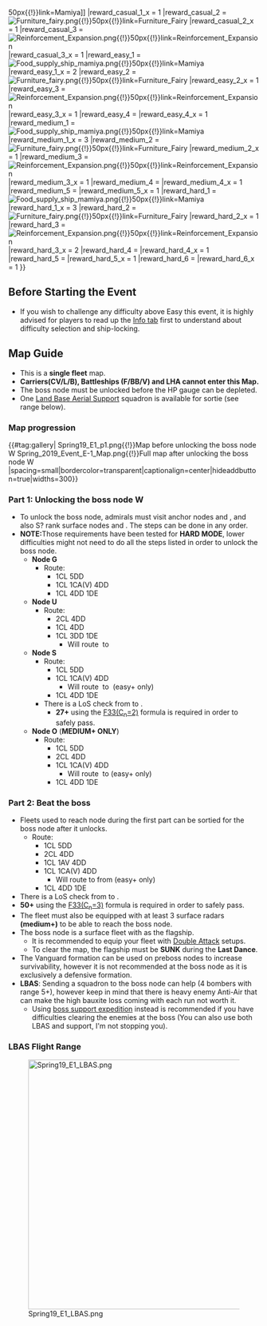 {{Event/MapPageHeader
|form = 
|spreadsheet = 
|thread = 
}}
{{Event/MapInfo
|en = Patrol the Fleet Gathering Area! Hitokappu Bay Anchorage
|jp = 艦隊集結地哨戒! 単冠湾泊地
|tag = E1
 <!--
|transport = true
-->
|romaji = Kantai-shūketsuchi shōkai! Hitokappu-wan hakuchi
|hp_casual = 330
|hp_easy = 330
|hp_medium = 330
|hp_hard = 650
|show_kills = true
|kills_casual = 7
|kills_easy = 7
|kills_medium = 5
|kills_hard = 5
|reward_casual_1 = [[File:Food supply ship mamiya.png{{!}}50px{{!}}link=Mamiya]]
|reward_casual_1_x = 1
|reward_casual_2 = [[File:Furniture fairy.png{{!}}50px{{!}}link=Furniture Fairy]]
|reward_casual_2_x = 1
|reward_casual_3 = [[File:Reinforcement Expansion.png{{!}}50px{{!}}link=Reinforcement Expansion]]
|reward_casual_3_x = 1
|reward_easy_1 = [[File:Food supply ship mamiya.png{{!}}50px{{!}}link=Mamiya]]
|reward_easy_1_x = 2
|reward_easy_2 = [[File:Furniture fairy.png{{!}}50px{{!}}link=Furniture Fairy]]
|reward_easy_2_x = 1
|reward_easy_3 = [[File:Reinforcement Expansion.png{{!}}50px{{!}}link=Reinforcement Expansion]]
|reward_easy_3_x = 1
|reward_easy_4 = {{EquipmentCardKai|Reppuu Kai|size=50px}}
|reward_easy_4_x = 1
|reward_medium_1 = [[File:Food supply ship mamiya.png{{!}}50px{{!}}link=Mamiya]]
|reward_medium_1_x = 3
|reward_medium_2 = [[File:Furniture fairy.png{{!}}50px{{!}}link=Furniture Fairy]]
|reward_medium_2_x = 1
|reward_medium_3 = [[File:Reinforcement Expansion.png{{!}}50px{{!}}link=Reinforcement Expansion]]
|reward_medium_3_x = 1
|reward_medium_4 = {{EquipmentCardKai|Reppuu Kai|size=50px}}
|reward_medium_4_x = 1
|reward_medium_5 = {{EquipmentCardKai|Action Report|size=50px}}
|reward_medium_5_x = 1
|reward_hard_1 = [[File:Food supply ship mamiya.png{{!}}50px{{!}}link=Mamiya]]
|reward_hard_1_x = 3
|reward_hard_2 = [[File:Furniture fairy.png{{!}}50px{{!}}link=Furniture Fairy]]
|reward_hard_2_x = 1
|reward_hard_3 = [[File:Reinforcement Expansion.png{{!}}50px{{!}}link=Reinforcement Expansion]]
|reward_hard_3_x = 2
|reward_hard_4 = {{EquipmentCardKai|Reppuu Kai|size=50px}}
|reward_hard_4_x = 1
|reward_hard_5 = {{EquipmentCardKai|Action Report|size=50px}}
|reward_hard_5_x = 1
|reward_hard_6 = {{EquipmentCardKai|New Model Aerial Armament Material|size=50px}}
|reward_hard_6_x = 1
}}
{{MapBranchingTable
|title = E-1 Branching Rules
|expand = true
|id = 43-1
|order = D,B,C,I,L,Q,P,O

|D/empty -> B/empty, H/empty = * Active branching

|B/empty -> A = * Do not meet the requirements to go to C.
|B/empty -> C = 
* Meet '''ALL''' of the following requirements:
** Amount of DE+DD ≥ 2
** Amount of CA(V) ≤ 1
** Amount of CL+CT ≤ 2

|C -> E = * Do not meet the requirements to go to F.
|C -> F =
* Meet '''ALL''' of the following requirements:
** Amount of DE+DD ≥ 2
** Amount of CT+CA(V) ≤ 3

|I -> J = 
* Do not meet the requirements to go to either K or L.
|I -> K = 
* Meet '''ANY''' of the following requirements:
** Fleet contains SS(V).
** Amount of ships ≤ 3
|I -> L/empty =
* Meet '''ALL''' of the following requirements:
** No CA(V) (Easy+)
** No SS(V)
** Amount of ships ≥ 4
** If '''Slow''' fleet:
*** Amount of ships = 6
*** CL+CT = 1
*** No CLT
** If '''Fast''' fleet:
*** Amount of DD ≥ 4
*** Amount of ships ≤ 6 '''OR''' Fleet contains CL.

|L/empty -> O, Q = * Active branching

|Q -> P =
* Meet '''ALL''' of the following requirements:
** Amount of ships = 6
** Amount of CL+CT = 1
** If fleet contains CLT, fleet must also contain CA.
** No AV
|Q -> T = 
* Do not meet the requirements to go to P.

|P -> N/empty = * Fail the LoS check.
|P -> S = * Pass the LoS check.

|O -> R/empty = * Fail the LoS check.
|O -> V = * Pass the LoS check, but fail to meet the requirements to go to W.
|O -> W = 
* Meet '''ALL''' of the following requirements:
** Pass the LoS check.
** Amount of DD ≥ 2
** Amount of ships equipped with '''Surface''' Radars ≥ 3 (Medium+)
** Amount of CA(V) ≤ 1 (Hard)
}}
==Before Starting the Event==
*If you wish to challenge any difficulty above Easy this event, it is highly advised for players to read up the [[Spring_2019_Event/Info|Info tab]] first to understand about difficulty selection and ship-locking. 

==Map Guide==
*This is a '''single fleet''' map.
*'''Carriers(CV/L/B), Battleships (F/BB/V) and LHA cannot enter this Map.'''
*The boss node {{Event/Route|W|Red}} must be unlocked before the HP gauge can be depleted.
*One [[Land Base Aerial Support]] squadron is available for sortie (see range below).

{{clear}}

===Map progression===
{{#tag:gallery|
Spring19_E1_p1.png{{!}}Map before unlocking the boss node W
Spring_2019_Event_E-1_Map.png{{!}}Full map after unlocking the boss node W
|spacing=small|bordercolor=transparent|captionalign=center|hideaddbutton=true|widths=300}}
{{clear}}

===Part 1: Unlocking the boss node W===
*To unlock the boss node, admirals must visit anchor nodes {{Event/Route|G|Green}} and {{Event/Route|U|Green}}, and also S? rank surface nodes {{Event/Route|O|Red}} and {{Event/Route|S|Red}}. The steps can be done in any order.
*'''NOTE:'''Those requirements have been tested for '''HARD MODE''', lower difficulties might not need to do all the steps listed in order to unlock the boss node.
**'''Node G'''
***Route:{{Event/Route|D|Blue|B|Blue|C|Red|F|Red|G|Green}}
****1CL 5DD
****1CL 1CA(V) 4DD
****1CL 4DD 1DE
**'''Node U'''
***Route:{{Event/Route|D|Blue|H|Blue|I|Red|L|Blue|Q|Red|T|Red|U|Green}}
****2CL 4DD
****1CL 4DD
****1CL 3DD 1DE
*****Will route {{Event/Route|I|Red}} to {{Event/Route|J|Red}}
**'''Node S'''
***Route:{{Event/Route|D|Blue|H|Blue|I|Red|L|Blue|Q|Red|P|Red|S|Red}}
****1CL 5DD
****1CL 1CA(V) 4DD
*****Will route {{Event/Route|I|Red}} to {{Event/Route|J|Red}} (easy+ only)
****1CL 4DD 1DE
***There is a LoS check from {{Event/Route|P|Red}} to {{Event/Route|S|Red}}.
****'''27+''' {{LOS}} using the [[Line_of_Sight#Equipment_LoS_weighting_modifier|F33(C<sub>n</sub>=2)]] formula is required in order to safely pass.
**'''Node O''' ('''MEDIUM+ ONLY''')
***Route:{{Event/Route|D|Blue|H|Blue|I|Red|L|Blue|O|Red}}
****1CL 5DD
****2CL 4DD
****1CL 1CA(V) 4DD
*****Will route {{Event/Route|I|Red}} to {{Event/Route|J|Red}} (easy+ only)
****1CL 4DD 1DE

===Part 2: Beat the boss===
*Fleets used to reach node {{Event/Route|O|Red}} during the first part can be sortied for the boss node {{Event/Route|W|Red}} after it unlocks.
**Route:{{Event/Route|D|Blue|H|Blue|I|Red|L|Blue|O|Red|W|Red}}
***1CL 5DD
***2CL 4DD
***1CL 1AV 4DD
***1CL 1CA(V) 4DD
****Will route to {{Event/Route|J|Red}} from {{Event/Route|I|Red}} (easy+ only)
***1CL 4DD 1DE
*There is a LoS check from {{Event/Route|O|Red}} to {{Event/Route|W|Red}}.
*'''50+''' {{LOS}} using the [[Line_of_Sight#Equipment_LoS_weighting_modifier|F33(C<sub>n</sub>=3)]] formula is required in order to safely pass.
*The fleet must also be equipped with at least 3 surface radars '''(medium+)''' to be able to reach the boss node.
*The boss node is a surface fleet with {{ShipLink|Light Cruiser Tsu-Class Flagship|text=Light Cruiser Tsu-Class}} as the flagship.
**It is recommended to equip your fleet with [[Combat/Equipment Guide|Double Attack]] setups.
**To clear the map, the flagship must be '''SUNK''' during the '''Last Dance'''.
*The Vanguard formation can be used on preboss nodes to increase survivability, however it is not recommended at the boss node as it is exclusively a defensive formation.
*'''LBAS''': Sending a squadron to the boss node can help (4 bombers with range 5+), however keep in mind that there is heavy enemy Anti-Air that can make the high bauxite loss coming with each run not worth it.
**Using [[Expedition/Support Expedition|boss support expedition]] instead is recommended if you have difficulties clearing the enemies at the boss (You can also use both LBAS and support, I'm not stopping you).

===LBAS Flight Range===
[[File:Spring19_E1_LBAS.png|500px|center]]

{{Event/MapPageFooter}}
